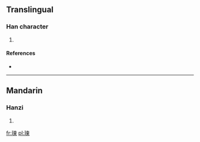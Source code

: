 ==Translingual==

===Han character===
{{Han char|rn=96|rad=玉|as=09|sn=13|four=|canj=一土木田火 (MGDWF)}}

# {{defn|Han|sort=玉09}}

====References====
* {{Han ref|kx=0737.130|dkj=21115|dj=1148.160|hdz=21125.120|uh=7453|ud=29779}}

----

==Mandarin==

===Hanzi===
{{cmn-hanzi|pin=[[huán]] ([[huan2]]), [[liàn]] ([[lian4]])|wg=huan<sup>2</sup>, lien<sup>4</sup>}}

# {{defn|Mandarin|sort=玉09}}

[[fr:瑓]]
[[pl:瑓]]
